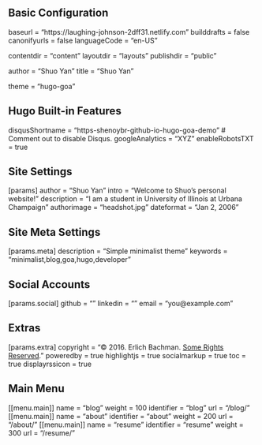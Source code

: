 ## Basic Configuration

baseurl = "https://laughing-johnson-2dff31.netlify.com"
builddrafts = false
canonifyurls = false
languageCode = "en-US"

contentdir = "content"
layoutdir = "layouts"
publishdir = "public"

author = "Shuo Yan"
title = "Shuo Yan"

theme = "hugo-goa"

## Hugo Built-in Features
disqusShortname = "https-shenoybr-github-io-hugo-goa-demo" # Comment out to disable Disqus.
googleAnalytics = "XYZ"
enableRobotsTXT = true

## Site Settings
[params]
author = "Shuo Yan"
intro = "Welcome to Shuo's personal website!"
description = "I am a student in University of Illinois at Urbana Champaign"
authorimage = "headshot.jpg"
dateformat = "Jan 2, 2006"

## Site Meta Settings
[params.meta]
description = "Simple minimalist theme"
keywords = "minimalist,blog,goa,hugo,developer"

## Social Accounts
[params.social]
github = "<shuoy21>"
linkedin = "<username>"
email = "you@example.com"

## Extras
[params.extra]
copyright = "© 2016. Erlich Bachman. [Some Rights Reserved](http://creativecommons.org/licenses/by/3.0/)."
poweredby = true
highlightjs = true
socialmarkup = true
toc = true
displayrssicon = true

## Main Menu
[[menu.main]]
    name = "blog"
    weight = 100
    identifier = "blog"
    url = "/blog/"
[[menu.main]]
    name = "about"
    identifier = "about"
    weight = 200
    url = "/about/"
[[menu.main]]
    name = "resume"
    identifier = "resume"
    weight = 300
    url = "/resume/"
